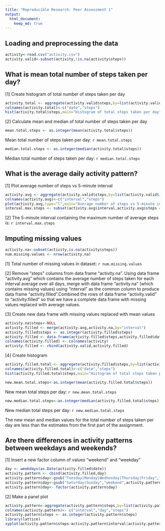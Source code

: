 ```yaml
---
title: "Reproducible Research: Peer Assessment 1"
output: 
  html_document:
    keep_md: true
---
```


## Loading and preprocessing the data
```r
activity<-read.csv("activity.csv")
activity.valid<-subset(activity,!is.na(activity$steps))
```



## What is mean total number of steps taken per day?
[1] Create histogram of total number of steps taken per day
```r
activity.total <- aggregate(activity.valid$steps,by=list(activity.valid$date),sum)
colnames(activity.total)<-c("date","steps")
hist(activity.total$steps,main="Histogram of total steps taken per day",xlab="Total steps taken per day")
```

[2] Calculate mean and median of total number of steps taken per day
```r
mean.total.steps <- as.integer(mean(activity.total$steps))
```
Mean total number of steps taken per day: `r mean.total.steps`

```r
median.total.steps <- as.integer(median(activity.total$steps))
```
Median total number of steps taken per day: `r median.total.steps`

## What is the average daily activity pattern?
[1] Plot average number of steps vs 5-minute interval
```r
activity.avg <- aggregate(activity.valid$steps,by=list(activity.valid$interval),mean)
colnames(activity.avg)<-c("interval","steps")
plot(activity.avg,type="l",main="Average number of steps vs 5-minute interval", ylab="Average number of steps",xlab="5-minute interval")
interval.max.steps <- subset(activity.avg$interval,activity.avg$steps == max(activity.avg$steps))
```

[2] The 5-minute interval containing the maximum number of average steps is: `r interval.max.steps`

## Imputing missing values
```r
activity.na<-subset(activity,is.na(activity$steps))
num.missing.values <- nrow(activity.na)
```
[1] Total number of missing values in dataset: `r num.missing.values`

[2] Remove "steps" columns from data frame "activity.na". Using data frame "activity.avg" which contains the average number of steps taken for each interval average over all days, merge with data frame "activity.na" (which contains missing values) using "interval" as the common column to produce data frame "activity.filled".Combined the rows of data frame "activity.valid" to "activity.filled" so that we have a complete data frame with missing values replaced with average values. 
   
[3] Create new data frame with missing values replaced with mean values
```r
activity.na$steps<-NULL
activity.filled <- merge(activity.avg,activity.na,by="interval")
activity.filled$steps <- as.integer(activity.filled$steps)
activity.filled <- data.frame(activity.filled$steps,activity.filled$date,activity.filled$interval)
colnames(activity.filled) <- colnames(activity)
activity.filled <- rbind(activity.valid,activity.filled)
```

[4] Create histogram
```r
activity.filled.total <- aggregate(activity.filled$steps,by=list(activity.filled$date),sum)
colnames(activity.filled.total)<-c("date","steps")
hist(activity.filled.total$steps,main="Histogram of total steps taken per day",xlab="Total steps taken per day")
```

```r
new.mean.total.steps<-as.integer(mean(activity.filled.total$steps))
```
New mean total steps per day: `r new.mean.total.steps`
```r
new.median.total.steps<-as.integer(median(activity.filled.total$steps))
```
New median total steps per day: `r new.median.total.steps` 

The new mean and median values for the total number of steps taken per day are less than the estimates from the first part of the assignment.

## Are there differences in activity patterns between weekdays and weekends?
[1] Insert a new factor column of values "weekend" and "weekday"
```r
day <- weekdays(as.Date(activity.filled$date))
activity.pattern <- cbind(activity.filled,day)
activity.pattern$day<-gsub("Tuesday|Monday|Wednesday|Thursday|Friday","weekday",activity.pattern$day)
activity.pattern$day<-gsub("Saturday|Sunday","weekend",activity.pattern$day)
activity.pattern$day<- factor(activity.pattern$day)
```

[2] Make a panel plot
```r
activity.pattern<-aggregate(activity.pattern$steps,by=list(activity.pattern$interval,activity.pattern$day),mean)
colnames(activity.pattern)<- c("interval","day","steps")
activity.pattern$steps <- as.integer(activity.pattern$steps)
library(lattice)
xyplot(activity.pattern$steps~activity.pattern$interval|activity.pattern$day,layout=c(1,2),type="l",xlab="Interval",ylab="Number of steps")
```